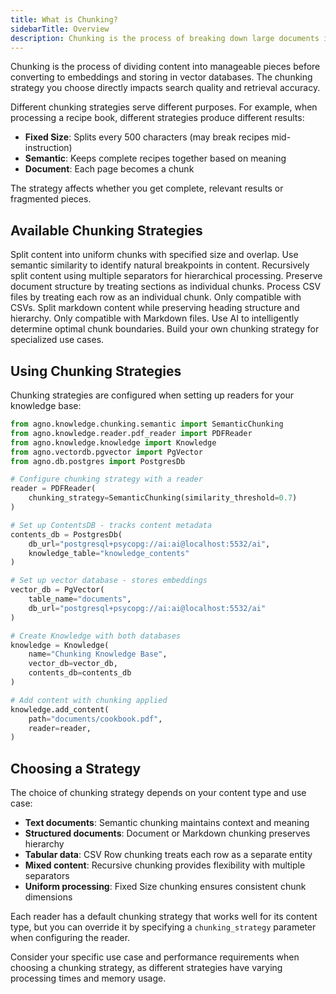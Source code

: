 ```yaml
---
title: What is Chunking?
sidebarTitle: Overview
description: Chunking is the process of breaking down large documents into smaller pieces for effective vector search and retrieval.
---
```


Chunking is the process of dividing content into manageable pieces before converting to embeddings and storing in vector databases. The chunking strategy you choose directly impacts search quality and retrieval accuracy.

Different chunking strategies serve different purposes. For example, when processing a recipe book, different strategies produce different results:

- **Fixed Size**: Splits every 500 characters (may break recipes mid-instruction)
- **Semantic**: Keeps complete recipes together based on meaning
- **Document**: Each page becomes a chunk

The strategy affects whether you get complete, relevant results or fragmented pieces.

## Available Chunking Strategies

<CardGroup cols={2}>
  <Card title="Fixed Size Chunking" icon="ruler" href="/concepts/knowledge/chunking/fixed-size-chunking">
    Split content into uniform chunks with specified size and overlap.
  </Card>
  <Card title="Semantic Chunking" icon="brain" href="/concepts/knowledge/chunking/semantic-chunking">
    Use semantic similarity to identify natural breakpoints in content.
  </Card>
  <Card title="Recursive Chunking" icon="sitemap" href="/concepts/knowledge/chunking/recursive-chunking">
    Recursively split content using multiple separators for hierarchical processing.
  </Card>
  <Card title="Document Chunking" icon="file-text" href="/concepts/knowledge/chunking/document-chunking">
    Preserve document structure by treating sections as individual chunks.
  </Card>
  <Card title="CSV Row Chunking" icon="table" href="/concepts/knowledge/chunking/csv-row-chunking">
    Process CSV files by treating each row as an individual chunk. Only compatible with CSVs.
  </Card>
  <Card title="Markdown Chunking" icon="markdown" href="/concepts/knowledge/chunking/markdown-chunking">
    Split markdown content while preserving heading structure and hierarchy. Only compatible with Markdown files.
  </Card>
  <Card title="Agentic Chunking" icon="robot" href="/concepts/knowledge/chunking/agentic-chunking">
    Use AI to intelligently determine optimal chunk boundaries.
  </Card>
  <Card title="Custom Chunking" icon="code" href="/concepts/knowledge/chunking/custom-chunking">
    Build your own chunking strategy for specialized use cases.
  </Card>
</CardGroup>

## Using Chunking Strategies

Chunking strategies are configured when setting up readers for your knowledge base:

```python
from agno.knowledge.chunking.semantic import SemanticChunking
from agno.knowledge.reader.pdf_reader import PDFReader
from agno.knowledge.knowledge import Knowledge
from agno.vectordb.pgvector import PgVector
from agno.db.postgres import PostgresDb

# Configure chunking strategy with a reader
reader = PDFReader(
    chunking_strategy=SemanticChunking(similarity_threshold=0.7)
)

# Set up ContentsDB - tracks content metadata
contents_db = PostgresDb(
    db_url="postgresql+psycopg://ai:ai@localhost:5532/ai",
    knowledge_table="knowledge_contents"
)

# Set up vector database - stores embeddings
vector_db = PgVector(
    table_name="documents",
    db_url="postgresql+psycopg://ai:ai@localhost:5532/ai"
)

# Create Knowledge with both databases
knowledge = Knowledge(
    name="Chunking Knowledge Base",
    vector_db=vector_db,
    contents_db=contents_db
)

# Add content with chunking applied
knowledge.add_content(
    path="documents/cookbook.pdf",
    reader=reader,
)
```

## Choosing a Strategy

The choice of chunking strategy depends on your content type and use case:

- **Text documents**: Semantic chunking maintains context and meaning
- **Structured documents**: Document or Markdown chunking preserves hierarchy  
- **Tabular data**: CSV Row chunking treats each row as a separate entity
- **Mixed content**: Recursive chunking provides flexibility with multiple separators
- **Uniform processing**: Fixed Size chunking ensures consistent chunk dimensions

Each reader has a default chunking strategy that works well for its content type, but you can override it by specifying a `chunking_strategy` parameter when configuring the reader.

<Note>
Consider your specific use case and performance requirements when choosing a chunking strategy, as different strategies have varying processing times and memory usage.
</Note>
